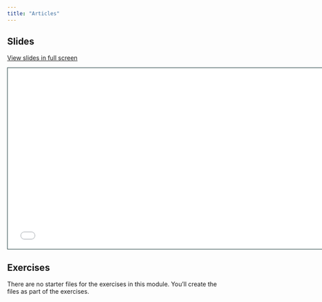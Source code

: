 ```yaml
---
title: "Articles"
---
```


## Slides

[View slides in full screen](6-articles.html)

```{=html}
<iframe class="slide-deck" src="6-articles.html" height="420" width="747" style="border: 1px solid #123233;"></iframe>
```
## Exercises

There are no starter files for the exercises in this module. You'll create the files as part of the exercises.
